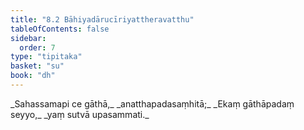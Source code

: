 ```yaml
---
title: "8.2 Bāhiyadārucīriyattheravatthu"
tableOfContents: false
sidebar:
  order: 7
type: "tipitaka"
basket: "su"
book: "dh"
---
```



<DynamicBreadcrumb />

<Division number="101" book="dh" bookNo="18" page="28">

<Paragraph number="109" type="verses" book="dh">
_Sahassamapi ce gāthā,_  
_anatthapadasaṃhitā;_  
_Ekaṃ gāthāpadaṃ seyyo,_  
_yaṃ sutvā upasammati._
</Paragraph>
</Division>